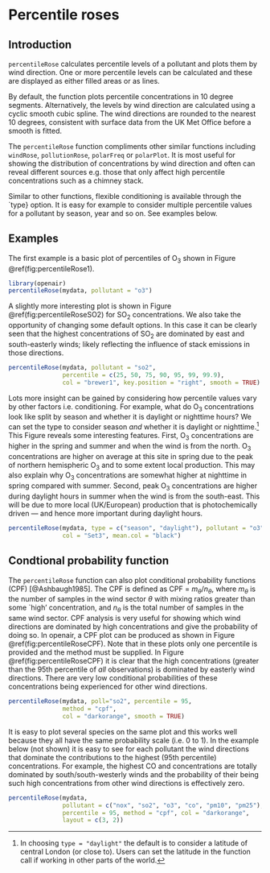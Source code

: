 # Percentile roses {#percentileRose}

## Introduction

`percentileRose` calculates percentile levels of a pollutant and
plots them by wind direction. One or more percentile levels can be
calculated and these are displayed as either filled areas or as lines.

By default, the function plots percentile concentrations in 10 degree
segments. Alternatively, the levels by wind direction are calculated
using a cyclic smooth cubic spline. The wind directions are rounded to
the nearest 10 degrees, consistent with surface data from the UK Met
Office before a smooth is fitted.

The `percentileRose` function compliments other similar functions
including `windRose`, `pollutionRose`, `polarFreq` or
`polarPlot`. It is most useful for showing the distribution of
concentrations by wind direction and often can reveal different
sources e.g. those that only affect high percentile concentrations
such as a chimney stack.

Similar to other functions, flexible conditioning is available through
the `type} option. It is easy for example to consider multiple
percentile values for a pollutant by season, year and so on. See
examples below.

## Examples

The first example is a basic plot of percentiles of O~3~ shown in Figure
\@ref(fig:percentileRose1).

```r
library(openair)
percentileRose(mydata, pollutant = "o3")
```

A slightly more interesting plot is shown in Figure
\@ref(fig:percentileRoseSO2) for SO~2~ concentrations. We also
take the opportunity of changing some default options. In this case it
can be clearly seen that the highest concentrations of SO~2~ are
dominated by east and south-easterly winds; likely reflecting the
influence of stack emissions in those directions.

```r
percentileRose(mydata, pollutant = "so2",
               percentile = c(25, 50, 75, 90, 95, 99, 99.9),
               col = "brewer1", key.position = "right", smooth = TRUE)
```

Lots more insight can be gained by considering how percentile values
vary by other factors i.e. conditioning. For example, what do O~3~
concentrations look like split by season and whether it is daylight or
nighttime hours? We can set the type to consider season *and*
whether it is daylight or nighttime.^[In choosing `type = "daylight"` the default is to consider a latitude of central
  London (or close to). Users can set the latitude in the function
  call if working in other parts of the world.] This Figure reveals
some interesting features. First, O~3~ concentrations are higher in
the spring and summer and when the wind is from the north. O~3~
concentrations are higher on average at this site in spring due to the
peak of northern hemispheric O~3~ and to some extent local
production. This may also explain why O~3~ concentrations are
somewhat higher at nighttime in spring compared with summer. Second,
peak O~3~ concentrations are higher during daylight hours in summer
when the wind is from the south-east. This will be due to more local
(UK/European) production that is photochemically driven --- and hence
more important during daylight hours.

```r
percentileRose(mydata, type = c("season", "daylight"), pollutant = "o3",
               col = "Set3", mean.col = "black")
```

## Condtional probability function {#CPF}

The `percentileRose` function can also plot conditional probability
functions (CPF) [@Ashbaugh1985]. The CPF is defined as CPF =
$m_\theta/n_\theta$, where $m_\theta$ is the number of samples in the
wind sector $\theta$ with mixing ratios greater than some `high'
concentration, and $n_\theta$ is the total number of samples in the
same wind sector. CPF analysis is very useful for showing which wind
directions are dominated by high concentrations and give the
probability of doing so. In [openair]{.pkg}, a CPF plot can be produced as
shown in Figure \@ref(fig:percentileRoseCPF). Note that in these plots
only one percentile is provided and the method must be supplied. In Figure
\@ref(fig:percentileRoseCPF) it is clear that the high
concentrations (greater than the 95th percentile of *all*
observations) is dominated by easterly wind directions. There are very
low conditional probabilities of these concentrations being
experienced for other wind directions. 

```r
percentileRose(mydata, poll="so2", percentile = 95, 
               method = "cpf",
               col = "darkorange", smooth = TRUE)
```

It is easy to plot several species on the same plot and this works
well because they all have the same probability scale (i.e. 0 to
1). In the example below (not shown) it is easy to see for each
pollutant the wind directions that dominate the contributions to the
highest (95th percentile) concentrations. For example, the highest CO
and \nox concentrations are totally dominated by south/south-westerly
winds and the probability of their being such high concentrations from
other wind directions is effectively zero.

```r
percentileRose(mydata, 
               pollutant = c("nox", "so2", "o3", "co", "pm10", "pm25"),
               percentile = 95, method = "cpf", col = "darkorange",
               layout = c(3, 2))
```
